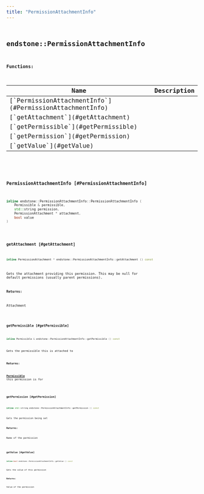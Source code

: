 ```yaml
---
title: "PermissionAttachmentInfo"
---
```


## <code className="doc-symbol doc-symbol-class"/> endstone::PermissionAttachmentInfo

















**Functions:**

<table>
<thead>
   <tr>
      <th>Name</th>
      <th>Description</th>
   </tr>
</thead>
<tbody>
<tr key="classendstone_1_1_permission_attachment_info_1ab427bdc121a357b5392e87b134c6fb6b">
    <td>[`PermissionAttachmentInfo`](#PermissionAttachmentInfo)</td>
    <td></td>
</tr>
<tr key="classendstone_1_1_permission_attachment_info_1a1052981a67ade54aa639e382eaf21838">
    <td>[`getAttachment`](#getAttachment)</td>
    <td></td>
</tr>
<tr key="classendstone_1_1_permission_attachment_info_1aed4a895ddc1289a4b6325ef965d08518">
    <td>[`getPermissible`](#getPermissible)</td>
    <td></td>
</tr>
<tr key="classendstone_1_1_permission_attachment_info_1aab0ecc028e2335689a99a4c8af4d631c">
    <td>[`getPermission`](#getPermission)</td>
    <td></td>
</tr>
<tr key="classendstone_1_1_permission_attachment_info_1a86e337719e9f2625f7a8a1760c630ecb">
    <td>[`getValue`](#getValue)</td>
    <td></td>
</tr>
</tbody>
</table>

### <code className="doc-symbol doc-symbol-function"/> PermissionAttachmentInfo [#PermissionAttachmentInfo]

```cpp
inline endstone::PermissionAttachmentInfo::PermissionAttachmentInfo (
    Permissible & permissible,
    std::string permission,
    PermissionAttachment * attachment,
    bool value
) 
```


### <code className="doc-symbol doc-symbol-function"/> getAttachment [#getAttachment]

```cpp
inline PermissionAttachment * endstone::PermissionAttachmentInfo::getAttachment () const
```


Gets the attachment providing this permission. This may be null for default permissions (usually parent permissions).




**Returns:**

Attachment 





        
### <code className="doc-symbol doc-symbol-function"/> getPermissible [#getPermissible]

```cpp
inline Permissible & endstone::PermissionAttachmentInfo::getPermissible () const
```


Gets the permissible this is attached to




**Returns:**

[**Permissible**](classendstone_1_1_permissible.md) this permission is for 





        
### <code className="doc-symbol doc-symbol-function"/> getPermission [#getPermission]

```cpp
inline std::string endstone::PermissionAttachmentInfo::getPermission () const
```


Gets the permission being set




**Returns:**

Name of the permission 





        
### <code className="doc-symbol doc-symbol-function"/> getValue [#getValue]

```cpp
inline bool endstone::PermissionAttachmentInfo::getValue () const
```


Gets the value of this permission




**Returns:**

Value of the permission 





        